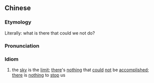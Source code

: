 ==Chinese==
{{zh-forms|type=112}}

===Etymology===
Literally: what is there that could we not do?

===Pronunciation===
{{zh-pron
|m=yǒu hé 不kě
|cat=id
}}

===Idiom===
{{zh-idiom}}

# the [[sky]] is the [[limit]]; [[there]]'s [[nothing]] that [[could]] [[not]] be [[accomplished]]; [[there]] is [[nothing]] to [[stop]] us